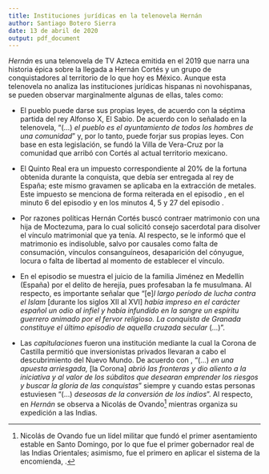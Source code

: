 ```yaml
---
title: Instituciones jurídicas en la telenovela Hernán
author: Santiago Botero Sierra
date: 13 de abril de 2020
output: pdf_document
---
```


*Hernán* es una telenovela de TV Azteca emitida en el 2019 que narra una
historia épica sobre la llegada a Hernán Cortés y un grupo de conquistadores al
territorio de lo que hoy es México. Aunque esta telenovela no analiza las
instituciones jurídicas hispanas ni novohispanas, se pueden observar
marginalmente algunas de ellas, tales como:

+ El pueblo puede darse sus propias leyes, de acuerdo con la séptima partida del
    rey Alfonso X, El Sabio. De acuerdo con lo señalado en la telenovela, "(...)
    *el pueblo es el ayuntamiento de todos los hombres de una comunidad*" y, por
    lo tanto, puede forjar sus propias leyes. Con base en esta legislación, se
    fundó la Villa de Vera-Cruz por la comunidad que arribó con Cortés al actual
    territorio mexicano.\autocite[30:38--31:52]{episode:hernan2}

+ El Quinto Real era un impuesto correspondiente al 20% de la fortuna obtenida
    durante la conquista, que debía ser entregada al rey de España; este mismo
    gravamen se aplicaba en la extracción de metales.\autocite[cap. 3]{lib:iva}
    Este impuesto se menciona de forma reiterada en el episodio
    \citetitle{episode:hernan2}, en el minuto 6 del episodio
    \citetitle{episode:hernan6} y en los minutos 4, 5 y 27 del episodio
    \citetitle{episode:hernan8}.

+ Por razones políticas Hernán Cortés buscó contraer matrimonio con una hija de
    Moctezuma, para lo cual solicitó consejo sacerdotal para disolver el vínculo
    matrimonial que ya tenía. Al respecto, se le informó que el matrimonio es
    indisoluble, salvo por causales como falta de consumación, vínculos
    consanguíneos, desaparición del cónyugue, locura o falta de libertad al
    momento de establecer el vínculo.\autocite[11:05--13:27]{episode:hernan6}

+ En el episodio \citetitle{episode:hernan7} se muestra el juicio de la familia
    Jiménez en Medellín (España) por el delito de herejía, pues profesaban la fe
    musulmana. Al respecto, es  importante señalar que "[e]*l largo período de
    lucha contra el Islam*  [durante los siglos XII al XVI] *había impreso en el
    carácter español un  odio al infiel y había infundido en la sangre un
    espíritu guerrero animado por el fervor religioso. La conquista de Granada
    constituye el último episodio de aquella cruzada secular*
    (...)".\autocite[4--5]{art:burgos}

+ Las *capitulaciones* fueron una institución mediante la cual la Corona de
    Castilla permitió que inversionistas privados llevaran a cabo el
    descubrimiento del Nuevo Mundo. De acuerdo con \citeauthor{art:burgos},
    "(...) *en una apuesta arriesgada,* [la Corona] *abrió las fronteras y dio
    aliento a la iniciativa y al valor de los súbditos que desearan emprender
    los riesgos y buscar la gloria de las conquistas*" siempre y cuando estas
    personas estuviesen "(...) *deseosas de la conversión de los
    indios*".\autocite[9]{art:burgos} Al respecto, en *Hernán* se observa a
    Nicolás de Ovando[^Ovando] mientras organiza su expedición a las
    Indias.\autocite[15:06--16:15]{episode:hernan7}

[^Ovando]: Nicolás de Ovando fue un lídel militar que fundó el primer
asentamiento estable en Santo Domingo, por lo que fue el primer gobernador real
de  las Indias Orientales; asimismo, fue el primero en aplicar el sistema de la
encomienda, \autocite{ency:ovando}.
